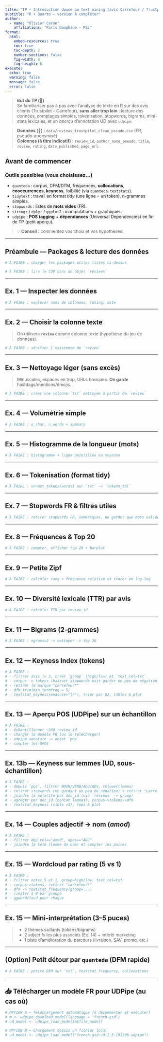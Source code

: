 ```yaml
---
title: "TP — Introduction douce au text mining (avis Carrefour / Trustpilot) — Énoncé"
subtitle: "R + Quarto — version à compléter"
author:
  - name: "Olivier Caron"
    affiliations: "Paris Dauphine - PSL"
format:
  html:
    embed-resources: true
    toc: true
    toc-depth: 2
    number-sections: false
    fig-width: 8
    fig-height: 6
execute:
  echo: true
  warning: false
  message: false
  error: false
---
```


> **But du TP (🏁)**  
> Se familiariser pas à pas avec l’analyse de texte en R sur des avis clients (Trustpilot – Carrefour), **sans aller trop loin** : lecture des données, comptages simples, tokenisation, stopwords, bigrams, mini-stats lexicales, et un _aperçu_ d’annotation UD avec `udpipe`.

> **Données (📁)** : `data/reviews_trustpilot_clean_pseudo.csv` (FR, pseudo-anonymisé).  
> **Colonnes (à titre indicatif)** : `review_id`, `author_name_pseudo`, `title`, `review`, `rating`, `date_published`, `page_url`.

## Avant de commencer

### Outils possibles (vous choisissez...)

- `quanteda` : corpus, DFM/DTM, fréquences, **collocations**, **cooccurrences**, **keyness**, lisibilité (via `quanteda.textstats`).
- `tidytext` : travail en format _tidy_ (une ligne = un token), n-grammes simples.
- `stopwords` : listes de **mots vides** (FR).
- `stringr` / `dplyr` / `ggplot2` : manipulations + graphiques.
- `udpipe` : **POS tagging** + **dépendances** (Universal Dependencies) en fin de TP (petit aperçu).

> 💡 **Conseil** : commentez vos choix et vos hypothèses.

---

## Préambule — Packages & lecture des données

```r
# À FAIRE : charger les packages utiles listés ci-dessus
```

```r
# À FAIRE : lire le CSV dans un objet `reviews`
```

---

## Ex. 1 — Inspecter les données

```r
# À FAIRE : explorer noms de colonnes, rating, date
```

---

## Ex. 2 — Choisir la colonne texte

> On utilisera **`review`** comme colonne texte (hypothèse du jeu de données).

```r
# À FAIRE : vérifier l'existence de `review`
```

---

## Ex. 3 — Nettoyage léger (sans excès)

> Minuscules, espaces en trop, URLs basiques. **On garde** hashtags/mentions/émojis.

```r
# À FAIRE : créer une colonne `txt` nettoyée à partir de `review`
```

---

## Ex. 4 — Volumétrie simple

```r
# À FAIRE : n_char, n_words + summary
```

---

## Ex. 5 — Histogramme de la longueur (mots)

```r
# À FAIRE : histogramme + ligne pointillée en moyenne
```

---

## Ex. 6 — Tokenisation (format tidy)

```r
# À FAIRE : unnest_tokens(words) sur `txt` -> `tokens_tbl`
```

---

## Ex. 7 — Stopwords FR & filtres utiles

```r
# À FAIRE : retirer stopwords FR, numériques, ne garder que mots valides
```

---

## Ex. 8 — Fréquences & Top 20

```r
# À FAIRE : compter, afficher top 20 + barplot
```

---

## Ex. 9 — Petite Zipf

```r
# À FAIRE : calculer rang + fréquence relative et tracer en log-log
```

---

## Ex. 10 — Diversité lexicale (TTR) par avis

```r
# À FAIRE : calculer TTR par review_id
```

---

## Ex. 11 — Bigrams (2-grammes)

```r
# À FAIRE : ngrams=2 -> nettoyer -> top 20
```

---

## Ex. 12 — Keyness Index (tokens)

```r
# À FAIRE :
# - filtrer avis != 3, créer `group` (high/low) et `text_col=txt`
# - corpus -> tokens (baisser stopwords mais garder un peu de négation)
# - retirer la marque "carrefour*"
# - dfm_trim(min_termfreq = 5)
# - textstat_keyness(measure="lr"), trier par G2, tables & plot
```

---

## Ex. 13 — Aperçu POS (UDPipe) sur un échantillon

```r
# À FAIRE :
# - échantillonner ~300 review_id
# - charger le modèle FR (ou le télécharger)
# - udpipe_annotate -> objet `pos`
# - compter les UPOS
```

---

## Ex. 13b — Keyness sur lemmes (UD, sous-échantillon)

```r
# À FAIRE :
# - depuis `pos`, filtrer NOUN/VERB/ADJ/ADV, tolower(lemma)
# - retirer stopwords (en gardant un peu de négation) + retirer "carrefour*"
# - joindre la polarité par doc_id (via `reviews` -> group)
# - agréger par doc_id (concat lemmes), corpus->tokens->dfm
# - textstat_keyness (cible >3), tops & plot
```

---

## Ex. 14 — Couples adjectif → nom (*amod*)

```r
# À FAIRE :
# - filtrer dep_rel=="amod", upos=="ADJ"
# - joindre la tête (lemma du nom) et compter les paires
```

---

## Ex. 15 — Wordcloud par rating (5 vs 1)

```r
# À FAIRE :
# - filtrer notes 5 et 1, group=high/low, text_col=txt
# - corpus->tokens, retirer "carrefour*"
# - dfm -> textstat_frequency(group=...)
# - limiter à N par groupe
# - ggwordcloud pour chaque
```

---

## Ex. 15 — Mini-interprétation (3–5 puces)

> - 2 thèmes saillants (tokens/bigrams)  
> - 2 adjectifs les plus associés (Ex. 14) + intérêt marketing  
> - 1 piste d’amélioration du parcours (livraison, SAV, promo, etc.)

---

## (Option) Petit détour par `quanteda` (DFM rapide)

```r
# À FAIRE : petite DFM sur `txt`, textstat_frequency, collocations
```

---

## 📥 Télécharger un modèle FR pour UDPipe (au cas où)

```r
# OPTION A — Téléchargement automatique (à décommenter et exécuter)
# m <- udpipe_download_model(language = "french-gsd")
# ud_model <- udpipe_load_model(m$file_model)

# OPTION B — Chargement depuis un fichier local
# ud_model <- udpipe_load_model("french-gsd-ud-2.5-191206.udpipe")
```

